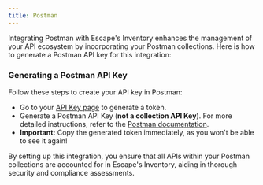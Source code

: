 ```yaml
---
title: Postman
---
```


Integrating Postman with Escape's Inventory enhances the management of your API ecosystem by incorporating your Postman collections. Here is how to generate a Postman API key for this integration:

### Generating a Postman API Key

Follow these steps to create your API key in Postman:

- Go to your [API Key page](https://go.postman.co/settings/me/api-keys) to generate a token.
- Generate a Postman API Key (**not a collection API Key**). For more detailed instructions, refer to the [Postman documentation](https://learning.postman.com/docs/developer/postman-api/authentication/#generate-a-postman-api-key).
- **Important:** Copy the generated token immediately, as you won't be able to see it again!

By setting up this integration, you ensure that all APIs within your Postman collections are accounted for in Escape's Inventory, aiding in thorough security and compliance assessments.
